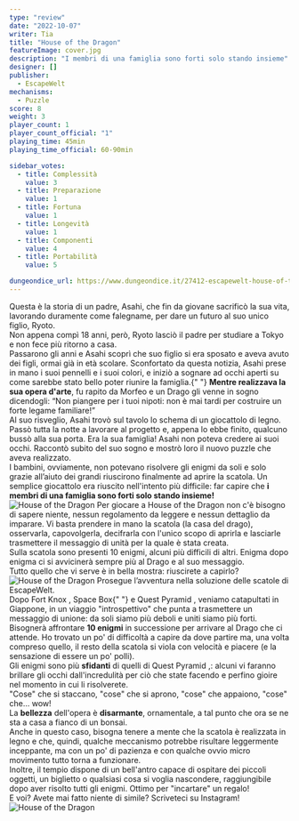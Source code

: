 ```yaml
---
type: "review"
date: "2022-10-07"
writer: Tia
title: "House of the Dragon"
featureImage: cover.jpg
description: "I membri di una famiglia sono forti solo stando insieme"
designer: []
publisher:
  - EscapeWelt
mechanisms:
  - Puzzle
score: 8
weight: 3
player_count: 1
player_count_official: "1"
playing_time: 45min
playing_time_official: 60-90min

sidebar_votes:
  - title: Complessità
    value: 3
  - title: Preparazione
    value: 1
  - title: Fortuna
    value: 1
  - title: Longevità
    value: 1
  - title: Componenti
    value: 4
  - title: Portabilità
    value: 5

dungeondice_url: https://www.dungeondice.it/27412-escapewelt-house-of-the-dragon.html
---
```


<Setting>
  Questa è la storia di un padre, Asahi, che fin da giovane sacrificò la sua
  vita, lavorando duramente come falegname, per dare un futuro al suo unico
  figlio, Ryoto. <br />
  Non appena compì 18 anni, però, Ryoto lasciò il padre per studiare a Tokyo e non
  fece più ritorno a casa. <br />
  Passarono gli anni e Asahi scoprì che suo figlio si era sposato e aveva avuto
  dei figli, ormai già in età scolare. Sconfortato da questa notizia, Asahi
  prese in mano i suoi pennelli e i suoi colori, e iniziò a sognare ad occhi
  aperti su come sarebbe stato bello poter riunire la famiglia.{" "}
  <strong>Mentre realizzava la sua opera d'arte</strong>, fu rapito da Morfeo e
  un Drago gli venne in sogno dicendogli: “Non piangere per i tuoi nipoti: non è
  mai tardi per costruire un forte legame familiare!”
  <br />
  Al suo risveglio, Asahi trovò sul tavolo lo schema di un giocattolo di legno.
  Passò tutta la notte a lavorare al progetto e, appena lo ebbe finito, qualcuno
  bussò alla sua porta. Era la sua famiglia! Asahi non poteva credere ai suoi
  occhi. Raccontò subito del suo sogno e mostrò loro il nuovo puzzle che aveva
  realizzato.
  <br />I bambini, ovviamente, non potevano risolvere gli enigmi da soli e solo grazie
  all’aiuto dei grandi riuscirono finalmente ad aprire la scatola. Un semplice giocattolo
  era riuscito nell'intento più difficile: far capire che <strong>
    i membri di una famiglia sono forti solo stando insieme!
  </strong>
  <br />
</Setting>

<img src="./game1.jpg" alt="House of the Dragon" />

<Rules>
  Per giocare a House of the Dragon non c'è bisogno di sapere niente, nessun
  regolamento da leggere e nessun dettaglio da imparare. Vi basta prendere in
  mano la scatola (la casa del drago), osservarla, capovolgerla, decifrarla con
  l'unico scopo di aprirla e lasciarle trasmettere il messaggio di unità per la
  quale è stata creata. <br />
  Sulla scatola sono presenti 10 enigmi, alcuni più difficili di altri. Enigma dopo
  enigma ci si avvicinerà sempre più al Drago e al suo messaggio. <br />
  Tutto quello che vi serve è in bella mostra: riuscirete a capirlo?
  <br />
</Rules>

<img src="./game2.jpg" alt="House of the Dragon" />

<Feedback>
  Prosegue l’avventura nella soluzione delle scatole di EscapeWelt.
  <br />
  Dopo <Link to="https://dudexpress.it/reviews/fort-knox">
    Fort Knox
  </Link> , <Link to="https://dudexpress.it/reviews/space-box">Space Box</Link>{" "}
  e <Link to="https://dudexpress.it/reviews/quest-pyramid/">Quest Pyramid</Link>
  , veniamo catapultati in Giappone, in un viaggio "introspettivo" che punta a trasmettere
  un messaggio di unione: da soli siamo più deboli e uniti siamo più forti. <br />
  Bisognerà affrontare <strong>10 enigmi</strong> in successione per arrivare al
  Drago che ci attende. Ho trovato un po' di difficoltà a capire da dove partire
  ma, una volta compreso quello, il resto della scatola si viola con velocità e
  piacere (e la sensazione di essere un po' polli). <br />
  Gli enigmi sono più <strong>sfidanti</strong> di quelli di <Link to="https://dudexpress.it/reviews/quest-pyramid/">
    Quest Pyramid
  </Link>,: alcuni vi faranno brillare gli occhi dall'incredulità per ciò che state
  facendo e perfino gioire nel momento in cui li risolverete.
  <br />
  "Cose" che si staccano, "cose" che si aprono, "cose" che appaiono, "cose" che…
  wow!
  <br />
  La <strong>bellezza</strong> dell'opera è <strong>disarmante</strong>, ornamentale,
  a tal punto che ora se ne sta a casa a fianco di un bonsai.
  <br />
  Anche in questo caso, bisogna tenere a mente che la scatola è realizzata in legno
  e che, quindi, qualche meccanismo potrebbe risultare leggermente inceppante, ma
  con un po' di pazienza e con qualche ovvio micro movimento tutto torna a funzionare.
  <br />
  Inoltre, il tempio dispone di un bell'antro capace di ospitare dei piccoli oggetti,
  un biglietto o qualsiasi cosa si voglia nascondere, raggiungibile dopo aver risolto
  tutti gli enigmi. Ottimo per "incartare" un regalo!
  <br />
  E voi? Avete mai fatto niente di simile? Scriveteci su Instagram!
  <br />
</Feedback>

<img src="./game3.jpg" alt="House of the Dragon" />

<RandomLink
  title="House of the Dragon"
  link="https://it.escapewelt.com/shop/house-of-dragon?list=category"
  discount="dudexpress10"
/>
